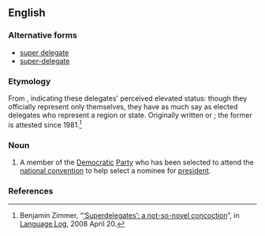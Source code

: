 {{also|super-delegate|super delegate}}
==English==
{{wikipedia}}

===Alternative forms===
* [[super delegate]]
* [[super-delegate]]

===Etymology===
From {{prefix|en|super|delegate}}, indicating these delegates' perceived elevated status: though they officially represent only themselves, they have as much say as elected delegates who represent a region or state. Originally written {{m|en|super-delegate}} or {{m|en|super delegate}}; the former is attested since 1981.<ref name="Language_Log_63">Benjamin Zimmer, “[http://languagelog.ldc.upenn.edu/nll/?p=63 ‘Superdelegates’: a not-so-novel concoction]”, in [[wikipedia:Language Log|Language Log]], 2008 April 20.</ref>

===Noun===
{{en-noun}}

# {{lb|en|US politics}} A member of the [[Democratic]] [[political party|Party]] who has been selected to attend the [[national convention]] to help select a nominee for [[president]].

===References===
<references/>